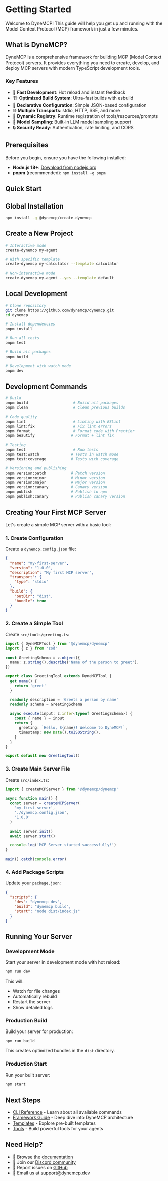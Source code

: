 # Getting Started

Welcome to DyneMCP! This guide will help you get up and running with the Model Context Protocol (MCP) framework in just a few minutes.

## What is DyneMCP?

DyneMCP is a comprehensive framework for building MCP (Model Context Protocol) servers. It provides everything you need to create, develop, and deploy MCP servers with modern TypeScript development tools.

### Key Features

- 🚀 **Fast Development**: Hot reload and instant feedback
- 🏗️ **Optimized Build System**: Ultra-fast builds with esbuild
- 📝 **Declarative Configuration**: Simple JSON-based configuration
- 🌐 **Multiple Transports**: stdio, HTTP, SSE, and more
- 🔧 **Dynamic Registry**: Runtime registration of tools/resources/prompts
- 🎯 **Model Sampling**: Built-in LLM model sampling support
- 🔒 **Security Ready**: Authentication, rate limiting, and CORS

## Prerequisites

Before you begin, ensure you have the following installed:

- **Node.js 18+**: [Download from nodejs.org](https://nodejs.org/)
- **pnpm** (recommended): `npm install -g pnpm`

## Quick Start

## Global Installation

```bash
npm install -g @dynemcp/create-dynemcp
```

## Create a New Project

```bash
# Interactive mode
create-dynemcp my-agent

# With specific template
create-dynemcp my-calculator --template calculator

# Non-interactive mode
create-dynemcp my-agent --yes --template default
```

## Local Development

```bash
# Clone repository
git clone https://github.com/dynemcp/dynemcp.git
cd dynemcp

# Install dependencies
pnpm install

# Run all tests
pnpm test

# Build all packages
pnpm build

# Development with watch mode
pnpm dev
```

## Development Commands

```bash
# Build
pnpm build                    # Build all packages
pnpm clean                    # Clean previous builds

# Code quality
pnpm lint                     # Linting with ESLint
pnpm lint:fix                 # Fix lint errors
pnpm format                   # Format code with Prettier
pnpm beautify                # Format + lint fix

# Testing
pnpm test                     # Run tests
pnpm test:watch              # Tests in watch mode
pnpm test:coverage           # Tests with coverage

# Versioning and publishing
pnpm version:patch           # Patch version
pnpm version:minor           # Minor version
pnpm version:major           # Major version
pnpm version:canary          # Canary version
pnpm publish                 # Publish to npm
pnpm publish:canary          # Publish canary version
```

## Creating Your First MCP Server

Let's create a simple MCP server with a basic tool:

### 1. Create Configuration

Create a `dynemcp.config.json` file:

```json
{
  "name": "my-first-server",
  "version": "1.0.0",
  "description": "My first MCP server",
  "transport": {
    "type": "stdio"
  },
  "build": {
    "outDir": "dist",
    "bundle": true
  }
}
```

### 2. Create a Simple Tool

Create `src/tools/greeting.ts`:

```typescript
import { DyneMCPTool } from '@dynemcp/dynemcp'
import { z } from 'zod'

const GreetingSchema = z.object({
  name: z.string().describe('Name of the person to greet'),
})

export class GreetingTool extends DyneMCPTool {
  get name() {
    return 'greet'
  }

  readonly description = 'Greets a person by name'
  readonly schema = GreetingSchema

  async execute(input: z.infer<typeof GreetingSchema>) {
    const { name } = input
    return {
      greeting: `Hello, ${name}! Welcome to DyneMCP!`,
      timestamp: new Date().toISOString(),
    }
  }
}

export default new GreetingTool()
```

### 3. Create Main Server File

Create `src/index.ts`:

```typescript
import { createMCPServer } from '@dynemcp/dynemcp'

async function main() {
  const server = createMCPServer(
    'my-first-server',
    './dynemcp.config.json',
    '1.0.0'
  )

  await server.init()
  await server.start()

  console.log('MCP Server started successfully!')
}

main().catch(console.error)
```

### 4. Add Package Scripts

Update your `package.json`:

```json
{
  "scripts": {
    "dev": "dynemcp dev",
    "build": "dynemcp build",
    "start": "node dist/index.js"
  }
}
```

## Running Your Server

### Development Mode

Start your server in development mode with hot reload:

```bash
npm run dev
```

This will:

- Watch for file changes
- Automatically rebuild
- Restart the server
- Show detailed logs

### Production Build

Build your server for production:

```bash
npm run build
```

This creates optimized bundles in the `dist` directory.

### Production Start

Run your built server:

```bash
npm start
```

## Next Steps

- [CLI Reference](/docs/cli) - Learn about all available commands
- [Framework Guide](/docs/framework) - Deep dive into DyneMCP architecture
- [Templates](/docs/templates) - Explore pre-built templates
- [Tools](/docs/tools) - Build powerful tools for your agents

## Need Help?

- 📖 Browse the [documentation](/docs)
- 💬 Join our [Discord community](https://discord.gg/dynemcp)
- 🐛 Report issues on [GitHub](https://github.com/dynemcp/dynemcp/issues)
- 📧 Email us at [support@dynemcp.dev](mailto:support@dynemcp.dev)
